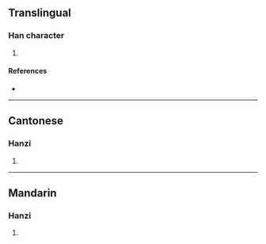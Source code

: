 {{character info/new}}
==Translingual==

===Han character===
{{Han char|rn=85|rad=水|as=05|sn=8|four=31191|canj=EMMF|ids=⿰氵示}}

# {{defn|Han|sort=水05}}

====References====
* {{Han ref|kx=0613.120|dkj=17248|dj=1007.030|hdz=31578.030|uh=6CB6|ud=27830|bh=CCF3|bd=52467}}

----

==Cantonese==

===Hanzi===
{{yue-hanzi|jyut=[[ji4]]|y=yi4}}

# {{defn|lang=yue|sort=水05}}

----

==Mandarin==

===Hanzi===
{{cmn-hanzi|pin=[[yí]] ([[yi2]]), [[chí]] ([[chi2]]), [[shì]] ([[shi4]])|wg=i<sup>2</sup>, ch'ih<sup>2</sup>, shih<sup>4</sup>}}

# {{defn|lang=cmn|sort=水05}}
